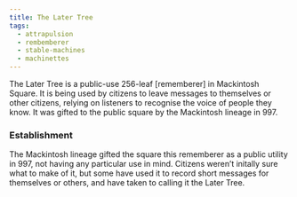 ```yaml
---
title: The Later Tree
tags:
  - attrapulsion
  - rembemberer
  - stable-machines
  - machinettes
---
```


The Later Tree is a public-use 256-leaf [rememberer] in Mackintosh Square. It
is being used by citizens to leave messages to themselves or other citizens,
relying on listeners to recognise the voice of people they know. It was gifted
to the public square by the Mackintosh lineage in 997.

### Establishment

The Mackintosh lineage gifted the square this rememberer as a public utility in
997, not having any particular use in mind. Citizens weren’t initally sure what
to make of it, but some have used it to record short messages for themselves or
others, and have taken to calling it the Later Tree.
